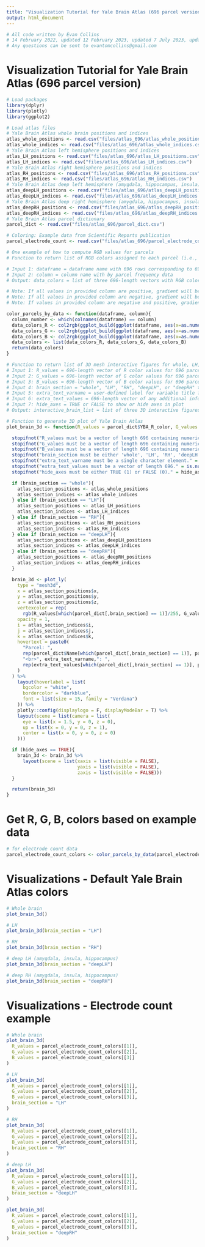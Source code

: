 ```yaml
---
title: "Visualization Tutorial for Yale Brain Atlas (696 parcel version)"
output: html_document
---
```


```r
# All code written by Evan Collins
# 14 February 2022, updated 12 February 2023, updated 7 July 2023, updated 24 January 2024
# Any questions can be sent to evantomcollins@gmail.com
```

# Visualization Tutorial for Yale Brain Atlas (696 parcel version)

```r
# Load packages
library(dplyr)
library(plotly)
library(ggplot2)
```

```r
# Load atlas files
# Yale Brain Atlas whole brain positions and indices
atlas_whole_positions <- read.csv("files/atlas_696/atlas_whole_positions.csv")
atlas_whole_indices <- read.csv("files/atlas_696/atlas_whole_indices.csv")
# Yale Brain Atlas left hemisphere positions and indices
atlas_LH_positions <- read.csv("files/atlas_696/atlas_LH_positions.csv")
atlas_LH_indices <- read.csv("files/atlas_696/atlas_LH_indices.csv")
# Yale Brain Atlas right hemisphere positions and indices
atlas_RH_positions <- read.csv("files/atlas_696/atlas_RH_positions.csv")
atlas_RH_indices <- read.csv("files/atlas_696/atlas_RH_indices.csv")
# Yale Brain Atlas deep left hemisphere (amygdala, hippocampus, insula) positions and indices
atlas_deepLH_positions <- read.csv("files/atlas_696/atlas_deepLH_positions.csv")
atlas_deepLH_indices <- read.csv("files/atlas_696/atlas_deepLH_indices.csv")
# Yale Brain Atlas deep right hemisphere (amygdala, hippocampus, insula) positions and indices
atlas_deepRH_positions <- read.csv("files/atlas_696/atlas_deepRH_positions.csv")
atlas_deepRH_indices <- read.csv("files/atlas_696/atlas_deepRH_indices.csv")
# Yale Brain Atlas parcel dictionary
parcel_dict <- read.csv("files/atlas_696/parcel_dict.csv")

# Coloring: Example data from Scientific Reports publication
parcel_electrode_count <- read.csv("files/atlas_696/parcel_electrode_count_atlas696.csv")
```

```r
# One example of how to compute RGB values for parcels
# Function to return list of RGB colors assigned to each parcel (i.e., their component vertices) with color intensity reflecting magnitude of input data column

# Input 1: dataframe = dataframe name with 696 rows corresponding to 696 parcels (first 345 should be left parcels; last 345 should be right parcels)
# Input 2: column = column name with by parcel frequency data
# Output: data_colors = list of three 696-length vectors with RGB colors for 696 parcels

# Note: If all values in provided column are positive, gradient will be white to red.
# Note: If all values in provided column are negative, gradient will be blue to white.
# Note: If values in provided column are negative and positive, gradient will be blue to white to red.

color_parcels_by_data <- function(dataframe, column){
  column_number <- which(colnames(dataframe) == column)
  data_colors_R <- col2rgb(ggplot_build(ggplot(dataframe, aes(x=as.numeric(dataframe[,column_number]), y=as.numeric(dataframe[,column_number]), color=as.numeric(dataframe[,column_number]))) + geom_point() + scale_color_gradientn(limits = c(-pmax(abs(min(as.numeric(dataframe[,column_number]))), abs(max(as.numeric(dataframe[,column_number])))), pmax(abs(min(as.numeric(dataframe[,column_number]))), abs(max(as.numeric(dataframe[,column_number]))))), colors = c("blue", "white", "red")))$data[[1]][[1]])[1,]
  data_colors_G <- col2rgb(ggplot_build(ggplot(dataframe, aes(x=as.numeric(dataframe[,column_number]), y=as.numeric(dataframe[,column_number]), color=as.numeric(dataframe[,column_number]))) + geom_point() + scale_color_gradientn(limits = c(-pmax(abs(min(as.numeric(dataframe[,column_number]))), abs(max(as.numeric(dataframe[,column_number])))), pmax(abs(min(as.numeric(dataframe[,column_number]))), abs(max(as.numeric(dataframe[,column_number]))))), colors = c("blue", "white", "red")))$data[[1]][[1]])[2,]
  data_colors_B <- col2rgb(ggplot_build(ggplot(dataframe, aes(x=as.numeric(dataframe[,column_number]), y=as.numeric(dataframe[,column_number]), color=as.numeric(dataframe[,column_number]))) + geom_point() + scale_color_gradientn(limits = c(-pmax(abs(min(as.numeric(dataframe[,column_number]))), abs(max(as.numeric(dataframe[,column_number])))), pmax(abs(min(as.numeric(dataframe[,column_number]))), abs(max(as.numeric(dataframe[,column_number]))))), colors = c("blue", "white", "red")))$data[[1]][[1]])[3,]
  data_colors <- list(data_colors_R, data_colors_G, data_colors_B)
  return(data_colors)
}
```

```r
# Function to return list of 3D mesh interactive figures for whole, LH, RH, deep LH, and deep RH parcellated brains in Yale Brain Atlas space.
# Input 1: R_values = 696-length vector of R color values for 696 parcels (on RGB scale)
# Input 2: G_values = 696-length vector of G color values for 696 parcels (on RGB scale)
# Input 3: B_values = 696-length vector of B color values for 696 parcels (on RGB scale)
# Input 4: brain_section = "whole", "LH", "RH", "deepLH", or "deepRH" to select part of the brain to visualize
# Input 5: extra_text_varname = user-defined label for variable title for hovertext; will be displayed with extra_text_values
# Input 6: extra_text_values = 696-length vector of any additional information to be displayed in hovertext for 696 parcels
# Input 7: hide_axes = TRUE or FALSE to show or hide axes in plot
# Output: interactive_brain_list = list of three 3D interactive figures for whole, LH, and RH parcellated brains

# Function to generate 3D plot of Yale Brain Atlas
plot_brain_3d <- function(R_values = parcel_dict$YBA_R_color, G_values = parcel_dict$YBA_G_color, B_values = parcel_dict$YBA_B_color, brain_section = "whole", extra_text_varname = "Region", extra_text_values = parcel_dict$Region, hide_axes = TRUE) {

  stopifnot("R_values must be a vector of length 696 containing numeric or integer values on the RGB scale from 0 to 255." = is.null(R_values) | (is.vector(R_values) & (all(is.numeric(R_values) | is.integer(R_values))) & (length(R_values) == 696) & all(R_values >= 0 & R_values <= 255)))
  stopifnot("G_values must be a vector of length 696 containing numeric or integer values on the RGB scale from 0 to 255." = is.null(G_values) | (is.vector(G_values) & (all(is.numeric(G_values) | is.integer(G_values))) & (length(G_values) == 696) & all(G_values >= 0 & G_values <= 255)))
  stopifnot("B_values must be a vector of length 696 containing numeric or integer values on the RGB scale from 0 to 255." = is.null(B_values) | (is.vector(B_values) & (all(is.numeric(B_values) | is.integer(B_values))) & (length(B_values) == 696) & all(B_values >= 0 & B_values <= 255)))
  stopifnot("brain_section must be either 'whole', 'LH', 'RH', 'deepLH', or 'deepRH' as a single character element." = (is.character(brain_section) & (brain_section %in% c('whole', 'LH', 'RH', 'deepLH', 'deepRH'))))
  stopifnot("extra_text_varname must be a single character element." = is.null(extra_text_varname) | (is.character(extra_text_varname) & (length(extra_text_varname) == 1)))
  stopifnot("extra_text_values must be a vector of length 696." = is.null(extra_text_values) | (is.vector(extra_text_values) & (length(extra_text_values) == 696)))
  stopifnot("hide_axes must be either TRUE (1) or FALSE (0)." = hide_axes == TRUE | hide_axes == FALSE)

  if (brain_section == "whole"){
    atlas_section_positions <- atlas_whole_positions
    atlas_section_indices <- atlas_whole_indices
  } else if (brain_section == "LH"){
    atlas_section_positions <- atlas_LH_positions
    atlas_section_indices <- atlas_LH_indices
  } else if (brain_section == "RH"){
    atlas_section_positions <- atlas_RH_positions
    atlas_section_indices <- atlas_RH_indices
  } else if (brain_section == "deepLH"){
    atlas_section_positions <- atlas_deepLH_positions
    atlas_section_indices <- atlas_deepLH_indices
  } else if (brain_section == "deepRH"){
    atlas_section_positions <- atlas_deepRH_positions
    atlas_section_indices <- atlas_deepRH_indices
  }

  brain_3d <- plot_ly(
    type = "mesh3d",
    x = atlas_section_positions$x,
    y = atlas_section_positions$y,
    z = atlas_section_positions$z,
    vertexcolor = rep(
      rgb(R_values[which(parcel_dict[,brain_section] == 1)]/255, G_values[which(parcel_dict[,brain_section] == 1)]/255, B_values[which(parcel_dict[,brain_section] == 1)]/255, 1), parcel_dict$num_vertex[which(parcel_dict[,brain_section] == 1)]),
    opacity = 1,
    i = atlas_section_indices$i,
    j = atlas_section_indices$j,
    k = atlas_section_indices$k,
    hovertext = paste0(
      "Parcel: ",
      rep(parcel_dict$Name[which(parcel_dict[,brain_section] == 1)], parcel_dict$num_vertex[which(parcel_dict[,brain_section] == 1)]),
      "<br>", extra_text_varname,": ",
      rep(extra_text_values[which(parcel_dict[,brain_section] == 1)], parcel_dict$num_vertex[which(parcel_dict[,brain_section] == 1)])
    )
  ) %>%
    layout(hoverlabel = list(
      bgcolor = "white",
      bordercolor = "darkblue",
      font = list(size = 15, family = "Verdana")
    )) %>%
    plotly::config(displaylogo = F, displayModeBar = T) %>%
    layout(scene = list(camera = list(
      eye = list(x = 1.5, y = 0, z = 0),
      up = list(x = 0, y = 0, z = 1),
      center = list(x = 0, y = 0, z = 0)
    )))

  if (hide_axes == TRUE){
    brain_3d <- brain_3d %>%
      layout(scene = list(xaxis = list(visible = FALSE),
                          yaxis = list(visible = FALSE),
                          zaxis = list(visible = FALSE)))
  }

  return(brain_3d)
}
```


# Get R, G, B, colors based on example data

```r
# for electrode count data
parcel_electrode_count_colors <- color_parcels_by_data(parcel_electrode_count, "freq")
```

# Visualizations - Default Yale Brain Atlas colors

```r
# Whole brain
plot_brain_3d()
```

```r
# LH
plot_brain_3d(brain_section = "LH")
```

```r
# RH
plot_brain_3d(brain_section = "RH")
```

```r
# deep LH (amygdala, insula, hippocampus)
plot_brain_3d(brain_section = "deepLH")
```

```r
# deep RH (amygdala, insula, hippocampus)
plot_brain_3d(brain_section = "deepRH")
```


# Visualizations - Electrode count example

```r
# Whole brain
plot_brain_3d(
  R_values = parcel_electrode_count_colors[[1]],
  G_values = parcel_electrode_count_colors[[2]],
  B_values = parcel_electrode_count_colors[[3]]
)
```

```r
# LH
plot_brain_3d(
  R_values = parcel_electrode_count_colors[[1]],
  G_values = parcel_electrode_count_colors[[2]],
  B_values = parcel_electrode_count_colors[[3]],
  brain_section = "LH"
)
```

```r
# RH
plot_brain_3d(
  R_values = parcel_electrode_count_colors[[1]],
  G_values = parcel_electrode_count_colors[[2]],
  B_values = parcel_electrode_count_colors[[3]],
  brain_section = "RH"
)
```

```r
# deep LH
plot_brain_3d(
  R_values = parcel_electrode_count_colors[[1]],
  G_values = parcel_electrode_count_colors[[2]],
  B_values = parcel_electrode_count_colors[[3]],
  brain_section = "deepLH"
)
```

```r
plot_brain_3d(
  R_values = parcel_electrode_count_colors[[1]],
  G_values = parcel_electrode_count_colors[[2]],
  B_values = parcel_electrode_count_colors[[3]],
  brain_section = "deepRH"
)
```

